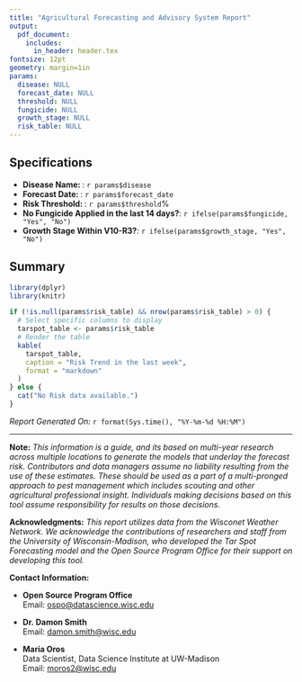 ```yaml
---
title: "Agricultural Forecasting and Advisory System Report"
output: 
  pdf_document:
    includes:
      in_header: header.tex
fontsize: 12pt
geometry: margin=1in
params:
  disease: NULL
  forecast_date: NULL
  threshold: NULL
  fungicide: NULL
  growth_stage: NULL
  risk_table: NULL
---
```


## Specifications
- **Disease Name: **: `r params$disease`
- **Forecast Date: **: `r params$forecast_date`
- **Risk Threshold: **: `r params$threshold`%
- **No Fungicide Applied in the last 14 days?**: `r ifelse(params$fungicide, "Yes", "No")`
- **Growth Stage Within V10-R3?**: `r ifelse(params$growth_stage, "Yes", "No")`

## Summary
```r
library(dplyr)
library(knitr)

if (!is.null(params$risk_table) && nrow(params$risk_table) > 0) {
  # Select specific columns to display
  tarspot_table <- params$risk_table
  # Render the table
  kable(
    tarspot_table,
    caption = "Risk Trend in the last week",
    format = "markdown"
  )
} else {
  cat("No Risk data available.")
}
```


*Report Generated On: *`r format(Sys.time(), "%Y-%m-%d %H:%M")`

--------------------------------------------------------------------------------------------------------
**Note:** 
*This information is a guide, and its based on multi-year research across multiple locations to generate the models that underlay the forecast risk. Contributors and data managers assume no liability resulting from the use of these estimates. These should be used as a part of a multi-pronged approach to pest management which includes scouting and other agricultural professional insight. Individuals making decisions based on this tool assume responsibility for results on those decisions.*

**Acknowledgments:**
*This report utilizes data from the Wisconet Weather Network. We acknowledge the contributions of researchers and staff from the University of Wisconsin-Madison, who developed the Tar Spot Forecasting model and the Open Source Program Office for their support on developing this tool.*

**Contact Information:**  

- **Open Source Program Office**  
  Email: [ospo@datascience.wisc.edu](mailto:ospo@datascience.wisc.edu)

- **Dr. Damon Smith**  
  Email: [damon.smith@wisc.edu](mailto:damon.smith@wisc.edu)

- **Maria Oros**  
  Data Scientist, Data Science Institute at UW-Madison  
  Email: [moros2@wisc.edu](mailto:moros2@wisc.edu)